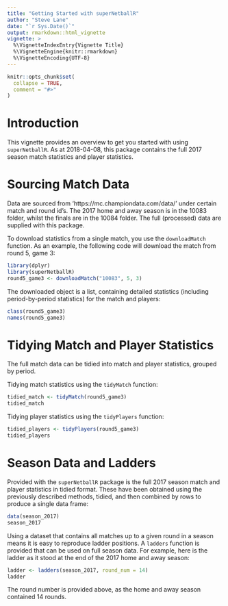 ```yaml
---
title: "Getting Started with superNetballR"
author: "Steve Lane"
date: "`r Sys.Date()`"
output: rmarkdown::html_vignette
vignette: >
  %\VignetteIndexEntry{Vignette Title}
  %\VignetteEngine{knitr::rmarkdown}
  %\VignetteEncoding{UTF-8}
---
```


<!-- Time-stamp: <2018-04-08 09:03:30 (slane)> -->

```r
knitr::opts_chunk$set(
  collapse = TRUE,
  comment = "#>"
)
```

# Introduction

This vignette provides an overview to get you started with using `superNetballR`. As at 2018-04-08, this package contains the full 2017 season match statistics and player statistics.

# Sourcing Match Data

Data are sourced from 'https://mc.championdata.com/data/' under certain match and round id's. The 2017 home and away season is in the 10083 folder, whilst the finals are in the 10084 folder. The full (processed) data are supplied with this package.

To download statistics from a single match, you use the `downloadMatch` function. As an example, the following code will download the match from round 5, game 3:

```r
library(dplyr)
library(superNetballR)
round5_game3 <- downloadMatch("10083", 5, 3)

```

The downloaded object is a list, containing detailed statistics (including period-by-period statistics) for the match and players:

```r
class(round5_game3)
names(round5_game3)

```

# Tidying Match and Player Statistics

The full match data can be tidied into match and player statistics, grouped by period.

Tidying match statistics using the `tidyMatch` function:

```r
tidied_match <- tidyMatch(round5_game3)
tidied_match

```

Tidying player statistics using the `tidyPlayers` function:

```r
tidied_players <- tidyPlayers(round5_game3)
tidied_players

```

# Season Data and Ladders

Provided with the `superNetballR` package is the full 2017 season match and player statistics in tidied format. These have been obtained using the previously described methods, tidied, and then combined by rows to produce a single data frame:

```r
data(season_2017)
season_2017

```

Using a dataset that contains all matches up to a given round in a season means it is easy to reproduce ladder positions. A `ladders` function is provided that can be used on full season data. For example, here is the ladder as it stood at the end of the 2017 home and away season:

```r
ladder <- ladders(season_2017, round_num = 14)
ladder

```

The round number is provided above, as the home and away season contained 14 rounds.
